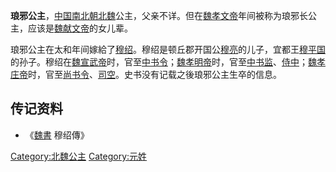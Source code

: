 {{for|其他琅邪公主|琅琊公主}}
{{東亞女性歷史人物
| 名稱=琅邪公主
| 身份=[[北魏|北魏]]公主
| 畫像=
| 說明=
| 姓=元
| 名=
| 封爵=[[公主|公主]]
| 位號=
| 封號=琅邪公主
| 出生年=
| 逝世年=
| 諡號=
| 墳墓=
| 父親=
| 夫=[[穆绍|穆绍]]
| 夫之母=
| 夫之父=[[穆亮|穆亮]]
|}}
'''琅邪公主'''，[[中国|中国]][[南北朝|南北朝]][[北魏|北魏]]公主，父亲不详。但在[[魏孝文帝|魏孝文帝]]年间被称为琅邪长公主，应该是[[魏献文帝|魏献文帝]]的女儿辈。

琅邪公主在太和年间嫁給了[[穆绍|穆绍]]。穆绍是顿丘郡开国公[[穆亮|穆亮]]的儿子，宜都王[[穆平国|穆平国]]的孙子。穆绍在[[魏宣武帝|魏宣武帝]]时，官至[[中书令|中书令]]；[[魏孝明帝|魏孝明帝]]时，官至[[中书监|中书监]]、[[侍中|侍中]]；[[魏孝庄帝|魏孝庄帝]]时，官至[[尚书令|尚书令]]、[[司空|司空]]。史书没有记载之後琅邪公主生卒的信息。
== 传记资料 ==

*《[[魏書|魏書]] 穆绍傳》

[[Category:北魏公主|Category:北魏公主]]
[[Category:元姓|Category:元姓]]